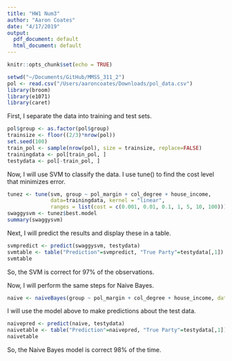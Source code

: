 ```yaml
---
title: "HW1 Num3"
author: "Aaron Coates"
date: "4/17/2019"
output:
  pdf_document: default
  html_document: default
---
```


```r
knitr::opts_chunk$set(echo = TRUE)
```

```r
setwd("~/Documents/GitHub/MMSS_311_2")
pol <- read.csv("/Users/aaroncoates/Downloads/pol_data.csv")
library(broom)
library(e1071)
library(caret)
```

First, I separate the data into training and test sets.
```r
pol$group <- as.factor(pol$group)
trainsize <- floor((2/3)*nrow(pol))
set.seed(100)
train_pol <- sample(nrow(pol), size = trainsize, replace=FALSE)
trainingdata <- pol[train_pol, ]
testydata <- pol[-train_pol, ]
```

Now, I will use SVM to classify the data. I use tune() to find the cost level that minimizes error.
```r
tunez <- tune(svm, group ~ pol_margin + col_degree + house_income, 
              data=trainingdata, kernel = "linear",
              ranges = list(cost = c(0.001, 0.01, 0.1, 1, 5, 10, 100)))
swaggysvm <- tunez$best.model
summary(swaggysvm)
```

Next, I will predict the results and display these in a table.
```r
svmpredict <- predict(swaggysvm, testydata)
svmtable <- table("Prediction"=svmpredict, "True Party"=testydata[,1])
svmtable
```
So, the SVM is correct for 97% of the observations.

Now, I will perform the same steps for Naive Bayes.
```r
naive <- naiveBayes(group ~ pol_margin + col_degree + house_income, data=trainingdata)
```

I will use the model above to make predictions about the test data.
```r
naivepred <- predict(naive, testydata)
naivetable <- table("Prediction"=naivepred, "True Party"=testydata[,1])
naivetable
```
So, the Naive Bayes model is correct 98% of the time.